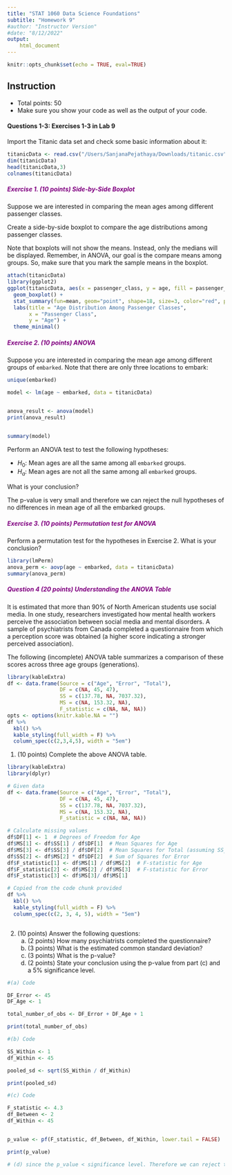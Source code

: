 ```yaml
---
title: "STAT 1060 Data Science Foundations"
subtitle: "Homework 9"
#author: "Instructor Version"
#date: "8/12/2022"
output: 
    html_document
---
```


```r
knitr::opts_chunk$set(echo = TRUE, eval=TRUE)
```

## Instruction

* Total points: 50
* Make sure you show your code as well as the output of your code.

#### Questions 1-3: Exercises 1-3 in Lab 9

Import the Titanic data set and check some basic information about it:

```r
titanicData <- read.csv("/Users/SanjanaPejathaya/Downloads/titanic.csv", stringsAsFactors = TRUE)
dim(titanicData)
head(titanicData,3)
colnames(titanicData)
```


##### <span style="color:purple"> Exercise 1. (10 points) Side-by-Side Boxplot </span>
Suppose we are interested in comparing the mean ages among different passenger classes.

Create a side-by-side boxplot to compare the age distributions among passenger classes. 

Note that boxplots will not show the means. Instead, only the medians will be displayed. Remember, in ANOVA, our goal is the compare means among groups. So, make sure that you mark the sample means in the boxplot.

```r
attach(titanicData)
library(ggplot2)
ggplot(titanicData, aes(x = passenger_class, y = age, fill = passenger_class)) +
  geom_boxplot() +
  stat_summary(fun=mean, geom="point", shape=18, size=3, color="red", position=position_dodge(0.75)) +
  labs(title = "Age Distribution Among Passenger Classes",
       x = "Passenger Class",
       y = "Age") +
  theme_minimal()

```

##### <span style="color:purple"> Exercise 2.  (10 points) ANOVA </span>
Suppose you are interested in comparing the mean age among different groups of `embarked`. Note that there are only three locations to embark:

```r
unique(embarked)

model <- lm(age ~ embarked, data = titanicData)


anova_result <- anova(model)
print(anova_result)


summary(model)


```
Perform an ANOVA test to test the following hypotheses:

* $H_0$: Mean ages are all the same among all `embarked` groups.
* $H_a$: Mean ages are not all the same among all `embarked` groups.

What is your conclusion?

The p-value is very small and therefore we can reject the null hypotheses of no differences in mean age of all the embarked groups. 

##### <span style="color:purple"> Exercise 3.  (10 points) Permutation test for ANOVA </span>
Perform a permutation test for the hypotheses in Exercise 2. What is your conclusion?

```r
library(lmPerm)
anova_perm <- aovp(age ~ embarked, data = titanicData)
summary(anova_perm)
```

##### <span style="color:purple"> Question 4  (20 points) Understanding the ANOVA Table </span>
It is estimated that more than 90% of North American students use social media. In one study, researchers investigated how mental health workers perceive the association between social media and mental disorders. A sample of psychiatrists from Canada completed a questionnaire from which a perception score was obtained (a higher score indicating a stronger perceived association).

The following (incomplete) ANOVA table summarizes a comparison of these scores across three age groups (generations).

```r
library(kableExtra)
df <- data.frame(Source = c("Age", "Error", "Total"), 
                 DF = c(NA, 45, 47),
                 SS = c(137.78, NA, 7037.32),
                 MS = c(NA, 153.32, NA),
                 F_statistic = c(NA, NA, NA))
opts <- options(knitr.kable.NA = "")
df %>% 
  kbl() %>% 
  kable_styling(full_width = F) %>% 
  column_spec(c(2,3,4,5), width = "5em")


```

1. (10 points) Complete the above ANOVA table. 

```r
library(kableExtra)
library(dplyr)

# Given data
df <- data.frame(Source = c("Age", "Error", "Total"),
                 DF = c(NA, 45, 47),
                 SS = c(137.78, NA, 7037.32),
                 MS = c(NA, 153.32, NA),
                 F_statistic = c(NA, NA, NA))

# Calculate missing values
df$DF[1] <- 1  # Degrees of Freedom for Age
df$MS[1] <- df$SS[1] / df$DF[1]  # Mean Squares for Age
df$MS[3] <- df$SS[3] / df$DF[2]  # Mean Squares for Total (assuming SS_Total = SS_Age + SS_Error)
df$SS[2] <- df$MS[2] * df$DF[2]  # Sum of Squares for Error
df$F_statistic[1] <- df$MS[1] / df$MS[2]  # F-statistic for Age
df$F_statistic[2] <- df$MS[2] / df$MS[3]  # F-statistic for Error
df$F_statistic[3] <- df$MS[3]/ df$MS[1]

# Copied from the code chunk provided 
df %>%
  kbl() %>%
  kable_styling(full_width = F) %>%
  column_spec(c(2, 3, 4, 5), width = "5em")



```


2. (10 points) Answer the following questions:
    (a) (2 points) How many psychiatrists completed the questionnaire?
    (b) (3 points) What is the estimated common standard deviation?
    (c) (3 points) What is the p-value? 
    (d) (2 points) State your conclusion using the p-value from part (c) and a 5% significance
    level.
    
```r

#(a) Code

DF_Error <- 45
DF_Age <- 1  

total_number_of_obs <- DF_Error + DF_Age + 1

print(total_number_of_obs)

#(b) Code

SS_Within <- 1
df_Within <- 45

pooled_sd <- sqrt(SS_Within / df_Within)

print(pooled_sd)

#(c) Code

F_statistic <- 4.3  
df_Between <- 2    
df_Within <- 45     


p_value <- pf(F_statistic, df_Between, df_Within, lower.tail = FALSE)

print(p_value)

# (d) since the p_value < significance level. Therefore we can reject the null hypotheses and state that there is a difference between the means of this data set. 


```